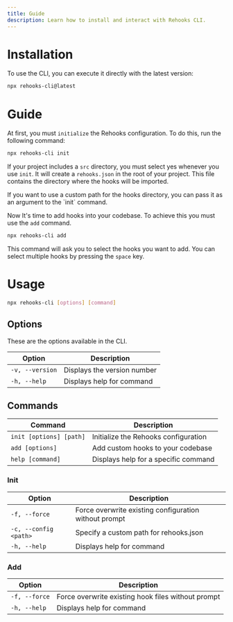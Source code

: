 ```yaml
---
title: Guide
description: Learn how to install and interact with Rehooks CLI.
---
```


# Installation

To use the CLI, you can execute it directly with the latest version:

```bash title="Terminal"
npx rehooks-cli@latest
```

# Guide

At first, you must `initialize` the Rehooks configuration. To do this, run the following command:

```bash title="Terminal"
npx rehooks-cli init
```

If your project includes a `src` directory, you must select yes whenever you use `init`.
It will create a `rehooks.json` in the root of your project. This file contains the directory where the hooks will be imported.

<Callout type="info">
  If you want to use a custom path for the hooks directory, you can pass it as
  an argument to the `init` command.
</Callout>

Now It's time to add hooks into your codebase. To achieve this you must use the `add` command.

```bash title="Terminal"
npx rehooks-cli add
```

This command will ask you to select the hooks you want to add. You can select multiple hooks by pressing the `space` key.

# Usage

```bash title="Terminal"
npx rehooks-cli [options] [command]
```

## Options

These are the options available in the CLI.

| Option          | Description                 |
| --------------- | --------------------------- |
| `-v, --version` | Displays the version number |
| `-h, --help`    | Displays help for command   |

## Commands

| Command                 | Description                          |
| ----------------------- | ------------------------------------ |
| `init [options] [path]` | Initialize the Rehooks configuration |
| `add [options]`         | Add custom hooks to your codebase    |
| `help [command]`        | Displays help for a specific command |

### Init

| Option                | Description                                           |
| --------------------- | ----------------------------------------------------- |
| `-f, --force`         | Force overwrite existing configuration without prompt |
| `-c, --config <path>` | Specify a custom path for rehooks.json                |
| `-h, --help`          | Displays help for command                             |

### Add

| Option        | Description                                        |
| ------------- | -------------------------------------------------- |
| `-f, --force` | Force overwrite existing hook files without prompt |
| `-h, --help`  | Displays help for command                          |
